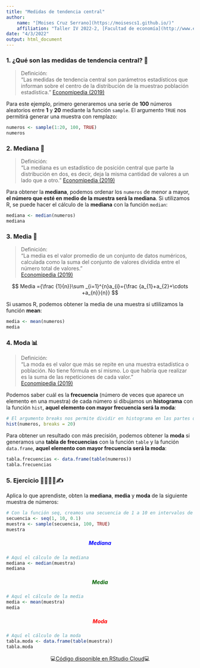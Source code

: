 ```yaml
---
title: "Medidas de tendencia central"
author:
    name: "[Moises Cruz Serrano](https://moisescs1.github.io/)"
    affiliation: "Taller IV 2022-2, [Facultad de economía](http://www.economia.unam.mx/)"
date: "4/3/2022"
output: html_document
---
```


### 1. ¿Qué son las medidas de tendencia central? 🤔 {style="text-align: justify;"}

> Definición: \
> "Las medidas de tendencia central son parámetros estadísticos que informan sobre el centro de la distribución de la muestra[ ](https://economipedia.com/definiciones/muestra-estadistica.html)o población estadística." [Economipedia (2019)](https://economipedia.com/definiciones/medidas-de-tendencia-central.html "Fuente (año)")

Para este ejemplo, primero generaremos una serie de **100** números aleatorios entre **1** y **20** mediante la función `sample`. El argumento `TRUE` nos permitirá generar una muestra con remplazo:

```r
numeros <- sample(1:20, 100, TRUE)
numeros
```

### 2. Mediana 📍 {style="text-align: justify;"}

> Definición: \
> "La mediana es un estadístico de posición central que parte la distribución en dos, es decir, deja la misma cantidad de valores a un lado que a otro. " [Economipedia (2019)](https://economipedia.com/definiciones/mediana.html "Fuente")

Para obtener la **mediana**, podemos ordenar los `numeros` de menor a mayor, **el número que esté en medio de la muestra será la mediana**. Si utilizamos R, se puede hacer el cálculo de la **mediana** con la función `median`:

```r
mediana <- median(numeros)
mediana
```

### 3. Media 🧮 {style="text-align: justify;"}

> Definición: \
> "La media es el valor promedio de un conjunto de datos numéricos, calculada como la suma del conjunto de valores dividida entre el número total de valores. " \
> [Economipedia (2019)](https://economipedia.com/definiciones/media.html "Fuente")

<center>

$$ Media ={\frac {1}{n}}\sum _{i=1}^{n}a_{i}={\frac {a_{1}+a_{2}+\cdots +a_{n}}{n}} $$

</center>

Si usamos R, podemos obtener la media de una muestra si utlilizamos la función **mean**:

```r
media <- mean(numeros)
media
```

### 4. Moda 📊 {style="text-align: justify;"}

> Definición: \
> "La moda es el valor que más se repite en una muestra estadística o población. No tiene fórmula en sí mismo. Lo que habría que realizar es la suma de las repeticiones de cada valor."\
> [Economipedia (2019)](https://economipedia.com/definiciones/medidas-de-tendencia-central.html "Fuente")

Podemos saber cuál es la **frecuencia** (número de veces que aparece un elemento en una muestra) de cada número si dibujamos un **histograma** con la función `hist`, **aquel elemento con mayor frecuencia será la moda**:

```r
# El argumento breaks nos permite dividir en histograma en las partes que queramos
hist(numeros, breaks = 20)
```

Para obtener un resultado con más precisión, podemos obtener la **moda** si generamos una **tabla de frecuencias** con la función `table` y la función `data.frame`, **aquel elemento con mayor frecuencia será la moda**:

```r
tabla.frecuencias <- data.frame(table(numeros))
tabla.frecuencias
```

### 5. Ejercicio 👩‍💻👨‍💻✍ {style="text-align: justify;"}

Aplica lo que aprendiste, obten la **mediana**, **media** y **moda** de la siguiente muestra de números:

```r
# Con la función seq, creamos una secuencia de 1 a 10 en intervalos de 0.1 en 0.1
secuencia <- seq(1, 10, 0.1)
muestra <- sample(secuencia, 100, TRUE)
muestra
```

##### Mediana {style="text-align: center; color: blue;"}

```r
# Aquí el cálculo de la mediana 
mediana <- median(muestra)
mediana
```

##### Media {style="text-align: center; color: darkgreen;"}

```r
# Aquí el cálculo de la media
media <- mean(muestra)
media
```

##### Moda {style="text-align: center; color: red;"}

```r
# Aquí el cálculo de la moda
tabla.moda <- data.frame(table(muestra))
tabla.moda
```

<center>

💻[Código disponible en RStudio Cloud](https://rstudio.cloud/project/3671022 "👩‍💻 Disponible en RStudio Cloud 👨‍💻")💻

</center>
